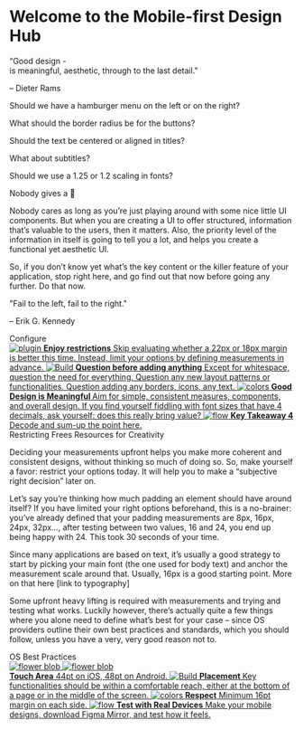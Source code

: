 

<Meta title="Foundation/Testing" />

<style>{`
  .subheading {
    --mediumdark: '#999999';
    font-weight: 900;
    font-size: 13px;
    color: #999;
    letter-spacing: 6px;
    line-height: 24px;
    text-transform: uppercase;
    margin-bottom: 12px;
    margin-top: 40px;
  }

  .link-list {
    display: grid;
    grid-template-columns: 1fr;
    grid-template-rows: 1fr 1fr;
    row-gap: 10px;
  }

  @media (min-width: 620px) {
    .link-list {
      row-gap: 20px;
      column-gap: 20px;
      grid-template-columns: 1fr 1fr;
    }
  }

  @media all and (-ms-high-contrast:none) {
  .link-list {
      display: -ms-grid;
      -ms-grid-columns: 1fr 1fr;
      -ms-grid-rows: 1fr 1fr;
    }
  }

  .link-item {
    display: block;
    padding: 20px 30px 20px 15px;
    border: 1px solid #00000010;
    border-radius: 5px;
    transition: background 150ms ease-out, border 150ms ease-out, transform 150ms ease-out;
    color: #333333;
    display: flex;
    align-items: flex-start;
  }

  .link-item:hover {
    border-color: #1EA7FD50;
    transform: translate3d(0, -3px, 0);
    box-shadow: rgba(0, 0, 0, 0.08) 0 3px 10px 0;
  }

  .link-item:active {
    border-color: #1EA7FD;
    transform: translate3d(0, 0, 0);
  }

  .link-item strong {
    font-weight: 700;
    display: block;
    margin-bottom: 2px;
  }
  
  .link-item img {
    height: 40px;
    width: 40px;
    margin-right: 15px;
    flex: none;
  }

  .link-item span {
    font-size: 14px;
    line-height: 20px;
  }

  .tip {
    display: inline-block;
    border-radius: 1em;
    font-size: 11px;
    line-height: 12px;
    font-weight: 700;
    background: #E7FDD8;
    color: #66BF3C;
    padding: 4px 12px;
    margin-right: 10px;
    vertical-align: top;
  }

  .tip-wrapper {
    font-size: 13px;
    line-height: 20px;
    margin-top: 40px;
    margin-bottom: 40px;
  }

  .tip-wrapper code {
    font-size: 12px;
    display: inline-block;
  }

  
`}</style>

# Welcome to the Mobile-first Design Hub

<div style={{ maxWidth: "600px", margin: "25px 0px 25px 50px" }}>
  <span>
    “Good design -
    </br>is meaningful, aesthetic, through to the last detail."
    <p>– Dieter Rams</p>
  </span>
</div>

<p>Should we have a hamburger menu on the left or on the right?</p>
<p>What should the border radius be for the buttons?</p>
<p>Should the text be centered or aligned in titles?</p>
<p>What about subtitles?</p>
<p>Should we use a 1.25 or 1.2 scaling in fonts?</p>

<span>Nobody gives a 💩</span>

<p>
  Nobody cares as long as you’re just playing around with some nice little UI
  components. But when you are creating a UI to offer structured, information
  that’s valuable to the users, then it matters. Also, the priority level of the
  information in itself is going to tell you a lot, and helps you create a
  functional yet aesthetic UI.
</p>

<p>
  So, if you don’t know yet what’s the key content or the killer feature of your
  application, stop right here, and go find out that now before going any
  further. Do that now.
</p>

<div style={{ maxWidth: "600px", margin: "25px 0px 25px 50px" }}>
  <span>
    "Fail to the left, fail to the right."
    <p>– Erik G. Kennedy</p>
  </span>
</div>

<div className="subheading">Configure</div>

<div className="link-list">
  <a
    className="link-item"
    href="https://storybook.js.org/docs/react/addons/addon-types"
    target="_blank"
  >
    <img src={Plugin} alt="plugin" />
    <span>
      <strong>Enjoy restrictions</strong>
      Skip evaluating whether a 22px or 18px margin is better this time. Instead,
      limit your options by defining measurements in advance.
    </span>
  </a>
  <a
    className="link-item"
    href="https://storybook.js.org/docs/react/configure/webpack"
    target="_blank"
  >
    <img src={StackAlt} alt="Build" />
    <span>
      <strong>Question before adding anything</strong>
      Except for whitespace, question the need for everything. Question any new layout
      patterns or functionalities. Question adding any borders, icons, any text.
    </span>
  </a>
  <a
    className="link-item"
    href="https://storybook.js.org/docs/react/configure/styling-and-css"
    target="_blank"
  >
    <img src={Colors} alt="colors" />
    <span>
      <strong>Good Design is Meaningful </strong>
      Aim for simple, consistent measures, components, and overall design. If you
      find yourself fiddling with font sizes that have 4 decimals, ask yourself:
      does this really bring value?
    </span>
  </a>
  <a
    className="link-item"
    href="https://storybook.js.org/docs/react/get-started/setup#configure-storybook-for-your-stack"
    target="_blank"
  >
    <img src={Flow} alt="flow" />
    <span>
      <strong>Key Takeaway 4</strong>
      Decode and sum-up the point here.
    </span>
  </a>
</div>

<div className="subheading">Restricting Frees Resources for Creativity</div>

<p>
  Deciding your measurements upfront helps you make more coherent and consistent
  designs, without thinking so much of doing so. So, make yourself a favor:
  restrict your options today. It will help you to make a “subjective right
  decision” later on.
</p>
<p>
  Let’s say you’re thinking how much padding an element should have around
  itself? If you have limited your right options beforehand, this is a
  no-brainer: you’ve already defined that your padding measurements are 8px,
  16px, 24px, 32px…, after testing between two values, 16 and 24, you end up
  being happy with 24. This took 30 seconds of your time.
</p>
<p>
  Since many applications are based on text, it’s usually a good strategy to
  start by picking your main font (the one used for body text) and anchor the
  measurement scale around that. Usually, 16px is a good starting point. More on
  that here [link to typography]
</p>
<p>
  Some upfront heavy lifting is required with measurements and trying and
  testing what works. Luckily however, there’s actually quite a few things where
  you alone need to define what’s best for your case – since OS providers
  outline their own best practices and standards, which you should follow,
  unless you have a very, very good reason not to.
</p>

<div className="subheading">OS Best Practices</div>

<div className="link-list">
  <a
    className="link-item"
    href="https://storybook.js.org/docs/react/addons/addon-types"
    target="_blank"
  >
    <div style={{ flexDirection: "row" }}>
      <img src={Flower} alt="flower blob" />
      <img src={Flower} alt="flower blob" />
    </div>
    <span>
      <strong>Touch Area</strong>
      44pt on iOS, 48pt on Android.
    </span>
  </a>
  <a
    className="link-item"
    href="https://storybook.js.org/docs/react/configure/webpack"
    target="_blank"
  >
    <img src={StackAlt} alt="Build" />
    <span>
      <strong>Placement</strong>
      Key functionalities should be within a comfortable reach, either at the bottom
      of a page or in the middle of the screen.
    </span>
  </a>
  <a
    className="link-item"
    href="https://storybook.js.org/docs/react/configure/styling-and-css"
    target="_blank"
  >
    <img src={Colors} alt="colors" />
    <span>
      <strong>Respect</strong>
      Minimum 16pt margin on each side.
    </span>
  </a>
  <a
    className="link-item"
    href="https://storybook.js.org/docs/react/get-started/setup#configure-storybook-for-your-stack"
    target="_blank"
  >
    <img src={Flow} alt="flow" />
    <span>
      <strong>Test with Real Devices</strong>
      Make your mobile designs, download Figma Mirror, and test how it feels.
    </span>
  </a>
</div>
